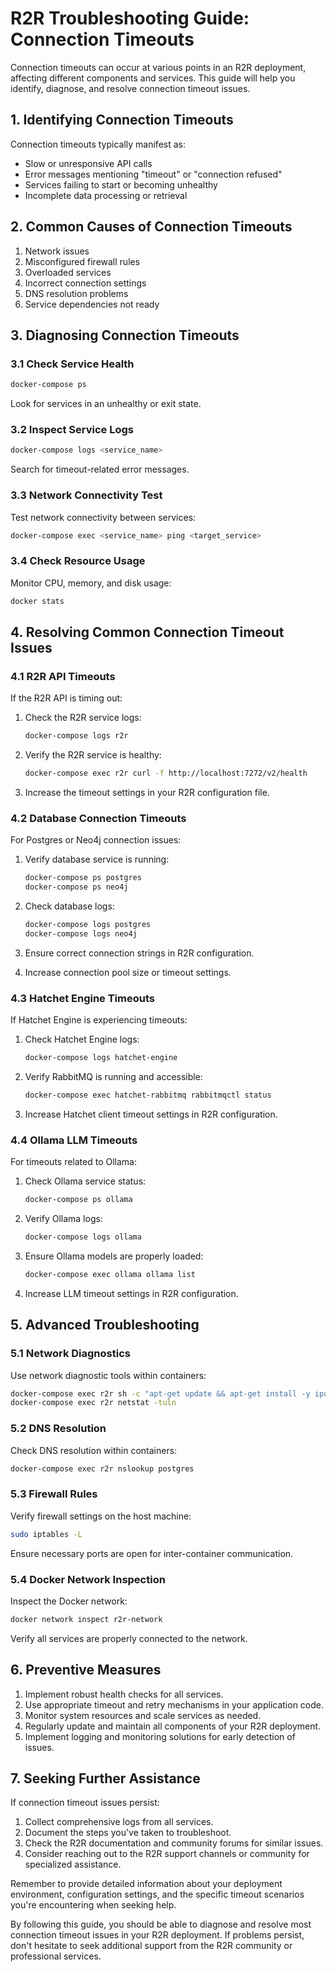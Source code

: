 # R2R Troubleshooting Guide: Connection Timeouts

Connection timeouts can occur at various points in an R2R deployment, affecting different components and services. This guide will help you identify, diagnose, and resolve connection timeout issues.

## 1. Identifying Connection Timeouts

Connection timeouts typically manifest as:
- Slow or unresponsive API calls
- Error messages mentioning "timeout" or "connection refused"
- Services failing to start or becoming unhealthy
- Incomplete data processing or retrieval

## 2. Common Causes of Connection Timeouts

1. Network issues
2. Misconfigured firewall rules
3. Overloaded services
4. Incorrect connection settings
5. DNS resolution problems
6. Service dependencies not ready

## 3. Diagnosing Connection Timeouts

### 3.1 Check Service Health

```bash
docker-compose ps
```

Look for services in an unhealthy or exit state.

### 3.2 Inspect Service Logs

```bash
docker-compose logs <service_name>
```

Search for timeout-related error messages.

### 3.3 Network Connectivity Test

Test network connectivity between services:

```bash
docker-compose exec <service_name> ping <target_service>
```

### 3.4 Check Resource Usage

Monitor CPU, memory, and disk usage:

```bash
docker stats
```

## 4. Resolving Common Connection Timeout Issues

### 4.1 R2R API Timeouts

If the R2R API is timing out:

1. Check the R2R service logs:
   ```bash
   docker-compose logs r2r
   ```

2. Verify the R2R service is healthy:
   ```bash
   docker-compose exec r2r curl -f http://localhost:7272/v2/health
   ```

3. Increase the timeout settings in your R2R configuration file.

### 4.2 Database Connection Timeouts

For Postgres or Neo4j connection issues:

1. Verify database service is running:
   ```bash
   docker-compose ps postgres
   docker-compose ps neo4j
   ```

2. Check database logs:
   ```bash
   docker-compose logs postgres
   docker-compose logs neo4j
   ```

3. Ensure correct connection strings in R2R configuration.

4. Increase connection pool size or timeout settings.

### 4.3 Hatchet Engine Timeouts

If Hatchet Engine is experiencing timeouts:

1. Check Hatchet Engine logs:
   ```bash
   docker-compose logs hatchet-engine
   ```

2. Verify RabbitMQ is running and accessible:
   ```bash
   docker-compose exec hatchet-rabbitmq rabbitmqctl status
   ```

3. Increase Hatchet client timeout settings in R2R configuration.

### 4.4 Ollama LLM Timeouts

For timeouts related to Ollama:

1. Check Ollama service status:
   ```bash
   docker-compose ps ollama
   ```

2. Verify Ollama logs:
   ```bash
   docker-compose logs ollama
   ```

3. Ensure Ollama models are properly loaded:
   ```bash
   docker-compose exec ollama ollama list
   ```

4. Increase LLM timeout settings in R2R configuration.

## 5. Advanced Troubleshooting

### 5.1 Network Diagnostics

Use network diagnostic tools within containers:

```bash
docker-compose exec r2r sh -c "apt-get update && apt-get install -y iputils-ping net-tools"
docker-compose exec r2r netstat -tuln
```

### 5.2 DNS Resolution

Check DNS resolution within containers:

```bash
docker-compose exec r2r nslookup postgres
```

### 5.3 Firewall Rules

Verify firewall settings on the host machine:

```bash
sudo iptables -L
```

Ensure necessary ports are open for inter-container communication.

### 5.4 Docker Network Inspection

Inspect the Docker network:

```bash
docker network inspect r2r-network
```

Verify all services are properly connected to the network.

## 6. Preventive Measures

1. Implement robust health checks for all services.
2. Use appropriate timeout and retry mechanisms in your application code.
3. Monitor system resources and scale services as needed.
4. Regularly update and maintain all components of your R2R deployment.
5. Implement logging and monitoring solutions for early detection of issues.

## 7. Seeking Further Assistance

If connection timeout issues persist:

1. Collect comprehensive logs from all services.
2. Document the steps you've taken to troubleshoot.
3. Check the R2R documentation and community forums for similar issues.
4. Consider reaching out to the R2R support channels or community for specialized assistance.

Remember to provide detailed information about your deployment environment, configuration settings, and the specific timeout scenarios you're encountering when seeking help.

By following this guide, you should be able to diagnose and resolve most connection timeout issues in your R2R deployment. If problems persist, don't hesitate to seek additional support from the R2R community or professional services.